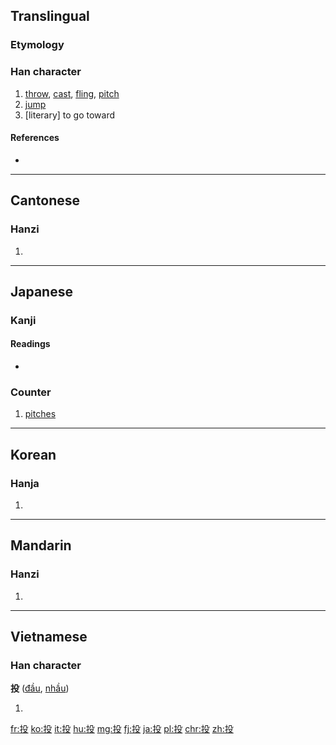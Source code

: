 ==Translingual==

===Etymology===
{{Han compound|手|殳|alt1=扌|ls=ic}}

===Han character===
{{Han char|rn=64|rad=手|as=04|sn=7|four=5704<sub>7</sub>|canj=手竹弓水 (QHNE)|ids=⿰[[扌]]⿱[[几]][[又]]}}

# [[throw]], [[cast]], [[fling]], [[pitch]]
# [[jump]]
# [literary] to go toward

====References====
* {{Han ref|kx=0421.130|dkj=11887|dj=0768.130|hdz=31842.030|uh=6295|ud=25237|bh=A7EB|bd=42987}}

----

==Cantonese==

===Hanzi===
{{yue-hanzi|jyut=|y=tau4}}

# {{defn|lang=yue|sort=手04}}

----

==Japanese==

===Kanji===
{{ja-kanji|grade=3|rs=手04}}

====Readings====
* {{ja-readings|on=[[とう]] (tō)|kun=[[なげる]] (nageru)}}

===Counter===
{{ja-pos|とう|counter}}
# {{context|baseball|lang=ja|sort=とう}} [[pitch]]es

----

==Korean==

===Hanja===
{{ko-hanja|hangeul=투|eumhun=|rv=tu|mr=t'u|y=thwu}}

# {{defn|lang=ko|sort=手04}}

----

==Mandarin==

===Hanzi===
{{cmn-hanzi|pin=[[káng]] ([[kang2]]), [[tóu]] ([[tou2]])|wg=k'ang<sup>2</sup>, t'ou<sup>2</sup>}}

# {{defn|lang=cmn|sort=手04}}

----

==Vietnamese==

===Han character===
'''投''' ([[đầu]], [[nhầu]])

# {{defn|lang=vi}}

[[fr:投]]
[[ko:投]]
[[it:投]]
[[hu:投]]
[[mg:投]]
[[fj:投]]
[[ja:投]]
[[pl:投]]
[[chr:投]]
[[zh:投]]